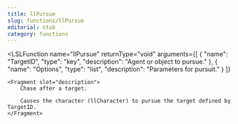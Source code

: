 ```yaml
---
title: llPursue
slug: functions/llPursue
editorial: stub
category: functions
---
```


<LSLFunction
	name="llPursue"
	returnType="void"
	arguments={[
	{
		"name": "TargetID",
		"type": "key",
		"description": "Agent or object to pursue."
	},
	{
		"name": "Options",
		"type": "list",
		"description": "Parameters for pursuit."
	}
]}
>
	<Fragment slot="description">
		Chase after a target.
		
		Causes the character (llCharacter) to pursue the target defined by TargetID.
	</Fragment>
</LSLFunction>

